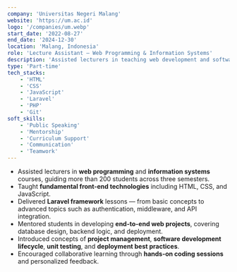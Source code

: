 ```yaml
---
company: 'Universitas Negeri Malang'
website: 'https://um.ac.id'
logo: '/companies/um.webp'
start_date: '2022-08-27'
end_date: '2024-12-30'
location: 'Malang, Indonesia'
role: 'Lecture Assistant — Web Programming & Information Systems'
description: 'Assisted lecturers in teaching web development and software engineering courses, mentoring over 300 students across multiple semesters.'
type: 'Part-time'
tech_stacks:
    - 'HTML'
    - 'CSS'
    - 'JavaScript'
    - 'Laravel'
    - 'PHP'
    - 'Git'
soft_skills:
    - 'Public Speaking'
    - 'Mentorship'
    - 'Curriculum Support'
    - 'Communication'
    - 'Teamwork'
---
```


- Assisted lecturers in **web programming** and **information systems** courses, guiding more than 200 students across three semesters.
- Taught **fundamental front-end technologies** including HTML, CSS, and JavaScript.
- Delivered **Laravel framework** lessons — from basic concepts to advanced topics such as authentication, middleware, and API integration.
- Mentored students in developing **end-to-end web projects**, covering database design, backend logic, and deployment.
- Introduced concepts of **project management**, **software development lifecycle**, **unit testing**, and **deployment best practices**.
- Encouraged collaborative learning through **hands-on coding sessions** and personalized feedback.
